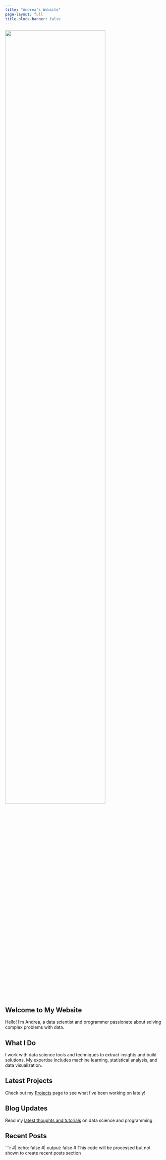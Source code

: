 ```yaml
---
title: "Andrea's Website"
page-layout: full
title-block-banner: false
---
```


::: {.column-page}
::: {.grid}

::: {.g-col-4}
![](profile.jpg){.rounded-circle width=80%}
:::

::: {.g-col-8}
# Welcome to My Website

Hello! I'm Andrea, a data scientist and programmer passionate about solving complex problems with data.

## What I Do

I work with data science tools and techniques to extract insights and build solutions. My expertise includes machine learning, statistical analysis, and data visualization.

::: {.callout-note}
## Latest Projects
Check out my [Projects](projects.qmd) page to see what I've been working on lately!
:::

::: {.callout-tip}
## Blog Updates
Read my [latest thoughts and tutorials](blog.qmd) on data science and programming.
:::

:::

:::
:::

## Recent Posts

:::{#recent-posts}
:::

```r
#| echo: false
#| output: false
# This code will be processed but not shown to create recent posts section


